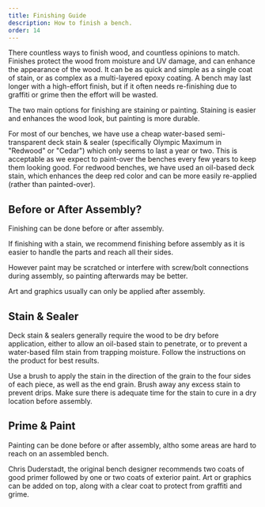 ```yaml
---
title: Finishing Guide
description: How to finish a bench.
order: 14
---
```


There countless ways to finish wood, and countless opinions to match.
Finishes protect the wood from moisture and UV damage, and can enhance the appearance of the wood.
It can be as quick and simple as a single coat of stain, or as complex as a multi-layered epoxy coating.
A bench may last longer with a high-effort finish,
but if it often needs re-finishing due to graffiti or grime then the effort will be wasted.

The two main options for finishing are staining or painting.
Staining is easier and enhances the wood look, but painting is more durable.

For most of our benches, we have use a cheap water-based semi-transparent deck stain & sealer (specifically Olympic Maximum in "Redwood" or "Cedar")
which only seems to last a year or two.
This is acceptable as we expect to paint-over the benches every few years to keep them looking good.
For redwood benches, we have used an oil-based deck stain, which enhances the deep red color and can be more easily re-applied (rather than painted-over).

## Before or After Assembly?

Finishing can be done before or after assembly.

If finishing with a stain, we recommend finishing before assembly as it is easier to handle the parts and reach all their sides.

However paint may be scratched or interfere with screw/bolt connections during assembly, so painting afterwards may be better.

Art and graphics usually can only be applied after assembly.

## Stain & Sealer

Deck stain & sealers generally require the wood to be dry before application,
either to allow an oil-based stain to penetrate,
or to prevent a water-based film stain from trapping moisture.
Follow the instructions on the product for best results.

Use a brush to apply the stain in the direction of the grain to the four sides of each piece, as well as the end grain.
Brush away any excess stain to prevent drips.
Make sure there is adequate time for the stain to cure in a dry location before assembly.

## Prime & Paint

Painting can be done before or after assembly, altho some areas are hard to reach on an assembled bench.

Chris Duderstadt, the original bench designer recommends two coats of good primer followed by one or two coats of exterior paint.
Art or graphics can be added on top, along with a clear coat to protect from graffiti and grime.
